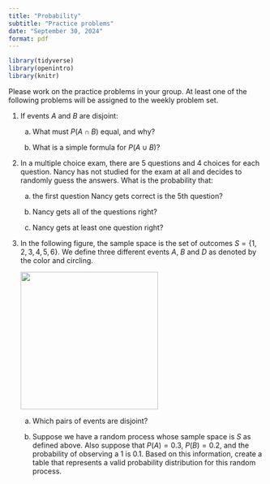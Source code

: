 ```yaml
---
title: "Probability"
subtitle: "Practice problems"
date: "September 30, 2024"
format: pdf
---
```


```r
library(tidyverse)
library(openintro)
library(knitr)
```

Please work on the practice problems in your group. At least one of the following problems will be assigned to the weekly problem set.

1.  If events $A$ and $B$ are disjoint:

    a.  What must $P(A \cap B)$ equal, and why?

    b.  What is a simple formula for $P(A \cup B)$?

2.  In a multiple choice exam, there are 5 questions and 4 choices for each question. Nancy has not studied for the exam at all and decides to randomly guess the answers. What is the probability that:

    a.  the first question Nancy gets correct is the 5th question?

    b.  Nancy gets all of the questions right?

    c.  Nancy gets at least one question right?

3.  In the following figure, the sample space is the set of outcomes $S = \{1,2,3,4,5,6\}$. We define three different events $A$, $B$ and $D$ as denoted by the color and circling.

    ![](figs/08-disjoint.png){width="271"}

    a.  Which pairs of events are disjoint?

    b.  Suppose we have a random process whose sample space is $S$ as defined above. Also suppose that $P(A) = 0.3$, $P(B) = 0.2$, and the probability of observing a 1 is $0.1$. Based on this information, create a table that represents a valid probability distribution for this random process.
